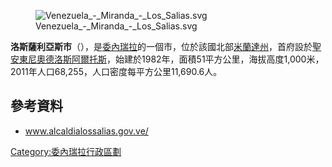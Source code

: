 [[Image:Venezuela_-_Miranda_-_Los_Salias.svg|right]]

'''洛斯薩利亞斯市'''（{{lang-es|Municipio Los Salias}}），是[[委內瑞拉|委內瑞拉]]的一個市，位於該國北部[[米蘭達州|米蘭達州]]，首府設於[[聖安東尼奧德洛斯阿爾托斯|聖安東尼奧德洛斯阿爾托斯]]，始建於1982年，面積51平方公里，海拔高度1,000米，2011年人口68,255，人口密度每平方公里11,690.6人。

==參考資料==
*[https://web.archive.org/web/20040102145754/http://www.alcaldialossalias.gov.ve/ www.alcaldialossalias.gov.ve/] {{es icon}}

{{coord|10.4333|N|66.8833|W|source:wikidata-and-enwiki-cat-tree_region:VE|display=title}}

{{Venezuela-geo-stub}}
[[Category:委內瑞拉行政區劃|Category:委內瑞拉行政區劃]]